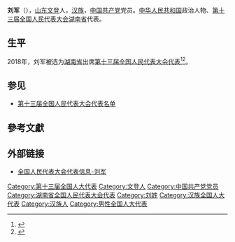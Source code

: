 {{Infobox person
|name=刘军
|birth_date={{birth year and age|1962|12}}
|ancestor=[[山东|山东]][[文登|文登]]
|nationality={{PRC}}
|title=[[全国人大代表|全国人大代表]]
|ethnicity=[[汉族|汉族]]
|gender=男
|party={{cpc}}
|website=[http://210.82.31.1:8084/delegate/viewDelegate.action?dbid=131659 全国人大代表数据库]
}}
'''刘军'''（{{bd|1962年|12月}}），[[山东|山东]][[文登|文登]]人，[[汉族|汉族]]，[[中国共产党|中国共产党]]党员。[[中华人民共和国|中华人民共和国]]政治人物、[[第十三届全国人民代表大会|第十三届全国人民代表大会]][[湖南省|湖南省]]代表{{refnest|{{Cite web|url=http://210.82.31.1:8084/delegate/viewDelegate.action?dbid=131659|title=全国人民代表大会代表信息-刘军|accessdate=2020-03-16|work=中国人大网}}}}。

==生平==
2018年，刘军被选为[[湖南省|湖南省]]出席[[第十三届全国人民代表大会|第十三届全国人民代表大会]][[第十三届全国人民代表大会代表|代表]]<ref>{{Cite web|title=中华人民共和国第十三届全国人民代表大会代表名单|url=http://www.gov.cn/xinwen/2018-02/24/content_5268538.htm|accessdate=2020-03-16|work=中国政府网|archive-date=2020-02-28|archive-url=https://web.archive.org/web/20200228133636/http://www.gov.cn/xinwen/2018-02/24/content_5268538.htm|dead-url=no}}</ref><ref>{{Cite web|title=（受权发布）中华人民共和国第十三届全国人民代表大会代表名单-中新网|url=http://www.chinanews.com/gn/2018/02-25/8453959.shtml|accessdate=2021-02-13|work=中新网|archive-date=2018-02-27|archive-url=https://web.archive.org/web/20180227031724/http://www.chinanews.com/gn/2018/02-25/8453959.shtml|dead-url=no}}</ref>。

==参见==
* [[第十三届全国人民代表大会代表名单|第十三届全国人民代表大会代表名单]]

==參考文獻==
{{reflist}}

==外部链接==
{{Portal|中国|政治}}
* [http://210.82.31.1:8084/delegate/viewDelegate.action?dbid=131659 全国人民代表大会代表信息-刘军]

[[Category:第十三届全国人大代表|Category:第十三届全国人大代表]]
[[Category:文登人|Category:文登人]]
[[Category:中国共产党党员|Category:中国共产党党员]]
[[Category:湖南省全国人民代表大会代表|Category:湖南省全国人民代表大会代表]]
[[Category:刘姓|Category:刘姓]]
[[Category:汉族全国人大代表|Category:汉族全国人大代表]]
[[Category:汉族人|Category:汉族人]]
[[Category:男性全国人大代表|Category:男性全国人大代表]]


{{中国政治人物小作品}}
